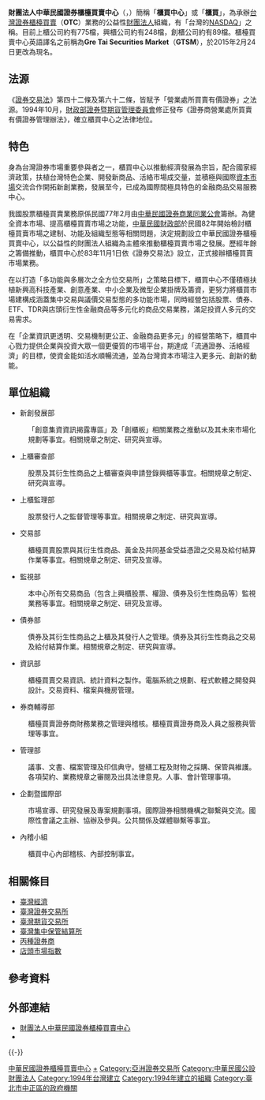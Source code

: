 {{Multiple issues|
{{Advert|time=2022-06-11T03:42:31+00:00}}
{{Newsrelease|time=2022-06-11T03:42:55+00:00}}
}}
{{Infobox Exchange
|name       = 財團法人中華民國證券櫃檯買賣中心
|alt_name   = {{lang-en|Taipei Exchange}}
|logo       = [[檔案:Taipei_Exchange_logo.svg|280px]]
|image      = 
|type       = {{ublist|[[證券交易所|證券交易所]]|[[財團法人|財團法人]]}}
|city       = 臺北市
|country    = 中華民國
|coor       = 
|foundation = {{start date|1994|11|1}}
|owner      = 
|key_people = {{ublist|[[陳永誠|陳永誠]]（董事長）|[[李愛玲|李愛玲]]（總經理）}}
|currency   = 
|commodity  = 
|listings   = 
|mcap       = 
|volume     =  
|indexes    = 
|homepage   = {{URL|http://www.tpex.org.tw/}}
|footnotes  = <small>{{ublist|投資人服務專線：+886 2 2366-6100|地址：110-49 [[臺北市|臺北市]][[中正區_(台北市)|中正區]][[羅斯福路_(台北市)|羅斯福路]]二段100號15樓 }}</small>
}}
'''財團法人中華民國證券櫃檯買賣中心'''（{{lang-en|'''Taipei Exchange'''}}，{{lang|en|'''TPEx'''}}）簡稱「'''櫃買中心'''」或「'''櫃買'''」，為承辦[[台灣|台灣]][[證券|證券]][[櫃檯買賣|櫃檯買賣]]（'''OTC'''）業務的公益性[[財團法人|財團法人]]組織，有「台灣的[[NASDAQ|NASDAQ]]」之稱。目前上櫃公司約有775檔，興櫃公司約有248檔，創櫃公司約有89檔。櫃檯買賣中心英語譯名之前稱為'''Gre Tai Securities Market'''（'''GTSM'''），於2015年2月24日更改為現名。

==法源 ==
《[[證券交易法_(中華民國)|證券交易法]]》第四十二條及第六十二條，皆賦予「營業處所買賣有價證券」之法源。1994年10月，[[財政部證券暨期貨管理委員會|財政部證券暨期貨管理委員會]]修正發布《證券商營業處所買賣有價證券管理辦法》，確立櫃買中心之法律地位。

==特色 ==
身為台灣證券市場重要參與者之一，櫃買中心以推動經濟發展為宗旨，配合國家經濟政策，扶植台灣特色企業、開發新商品、活絡市場成交量，並積極與國際[[資本市場|資本市場]]交流合作開拓新創業務，發展至今，已成為國際間極具特色的金融商品交易服務中心。

我國股票櫃檯買賣業務原係民國77年2月由[[中華民國證券商業同業公會|中華民國證券商業同業公會]]籌辦。為健全資本市場、提高櫃檯買賣市場之功能，[[中華民國財政部|中華民國財政部]]於民國82年開始檢討櫃檯買賣市場之建制、功能及組織型態等相關問題，決定規劃設立中華民國證券櫃檯買賣中心，以公益性的財團法人組織為主體來推動櫃檯買賣市場之發展。歷經年餘之籌備推動，櫃買中心於83年11月1日依《證券交易法》設立，正式接辦櫃檯買賣市場業務。

在以打造「多功能與多層次之全方位交易所」之策略目標下，櫃買中心不僅積極扶植新興高科技產業、創意產業、中小企業及微型企業掛牌及籌資，更努力將櫃買市場建構成涵蓋集中交易與議價交易型態的多功能市場，同時經營包括股票、債券、ETF、TDR與店頭衍生性金融商品等多元化的商品交易業務，滿足投資人多元的交易需求。

在「企業資訊更透明、交易機制更公正、金融商品更多元」的經營策略下，櫃買中心戮力提供企業與投資大眾一個更優質的市場平台，期達成「流通證券、活絡經濟」的目標，使資金能如活水順暢流通，並為台灣資本市場注入更多元、創新的動能。

==單位組織==
*新創發展部
:「創意集資資訊揭露專區」及「創櫃板」相關業務之推動以及其未來市場化規劃等事宜。相關規章之制定、研究與宣導。

*上櫃審查部
:股票及其衍生性商品之上櫃審查與申請登錄興櫃等事宜。相關規章之制定、研究與宣導。

*上櫃監理部
:股票發行人之監督管理等事宜。相關規章之制定、研究與宣導。

*交易部
:櫃檯買賣股票與其衍生性商品、黃金及共同基金受益憑證之交易及給付結算作業等事宜。相關規章之制定、研究及宣導。

*監視部
:本中心所有交易商品（包含上興櫃股票、權證、債券及衍生性商品等）監視業務等事宜。相關規章之制定、研究及宣導。

*債券部
:債券及其衍生性商品之上櫃及其發行人之管理。債券及其衍生性商品之交易及給付結算作業。相關規章之制定、研究與宣導。

*資訊部
:櫃檯買賣交易資訊、統計資料之製作。電腦系統之規劃、程式軟體之開發與設計。交易資料、檔案與機房管理。

*券商輔導部
:櫃檯買賣證券商財務業務之管理與稽核。櫃檯買賣證券商及人員之服務與管理等事宜。

*管理部
:議事、文書、檔案管理及印信典守。營繕工程及財物之採購、保管與維護。各項契約、業務規章之審閱及出具法律意見。人事、會計管理事項。

*企劃暨國際部
:市場宣導、研究發展及專案規劃事項。國際證券相關機構之聯繫與交流。國際性會議之主辦、協辦及參與。公共關係及媒體聯繫等事宜。

*內稽小組
:櫃買中心內部稽核、內部控制事宜。

== 相關條目 ==
*[[臺灣經濟|臺灣經濟]]
*[[臺灣證券交易所|臺灣證券交易所]]
*[[臺灣期貨交易所|臺灣期貨交易所]]
*[[臺灣集中保管結算所|臺灣集中保管結算所]]
*[[丙種證券商|丙種證券商]]
*[[店頭市場指數|店頭市場指數]]

==參考資料==
{{Reflist}}

== 外部連結 ==
* [http://www.tpex.org.tw 財團法人中華民國證券櫃檯買賣中心] {{Wayback|url=http://www.tpex.org.tw/ |date=20201212110315 }}{{zh-tw}}{{en}}{{ja}}
* {{facebook|TaipeiExchange|證券櫃檯買賣中心}}

{{-}}
{{世界交易所联合会}}
{{Taiwan topics}}
{{Portal bar|台灣|經濟}}

{{DEFAULTSORT:Zhong|中}}
[[Category:中華民國證券櫃檯買賣中心|]]
[[Category:台灣股市|+]]
[[Category:亞洲證券交易所|Category:亞洲證券交易所]]
[[Category:中華民國公設財團法人|Category:中華民國公設財團法人]]
[[Category:1994年台灣建立|Category:1994年台灣建立]]
[[Category:1994年建立的組織|Category:1994年建立的組織]]
[[Category:臺北市中正區的政府機關|Category:臺北市中正區的政府機關]]